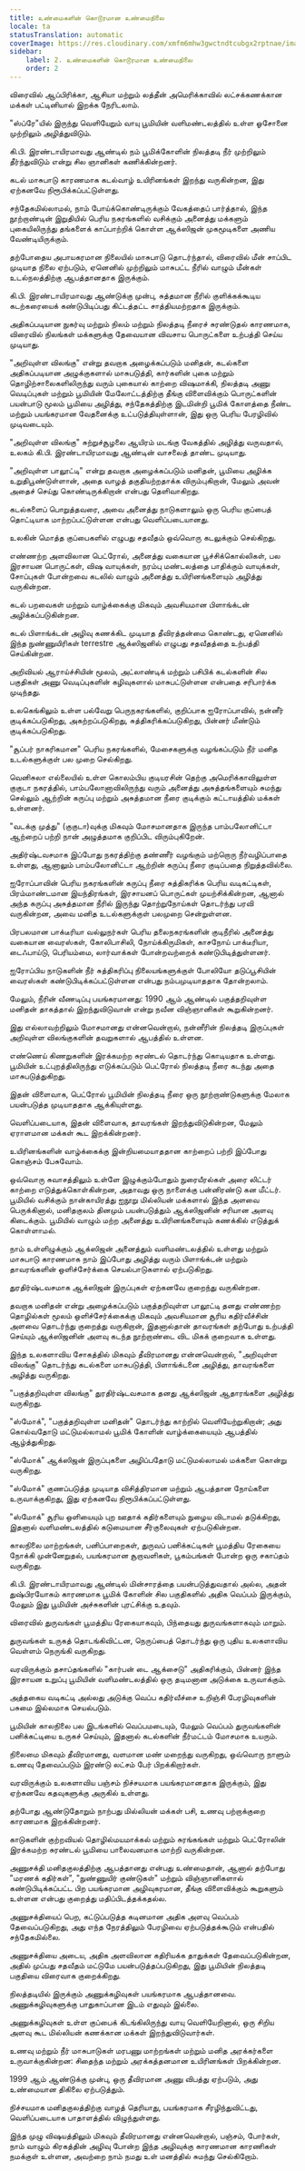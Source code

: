 ```yaml
---
title: உண்மைகளின் கொடூரமான உண்மைநிலை
locale: ta
statusTranslation: automatic
coverImage: https://res.cloudinary.com/xmfm6mhw3gwctndtcubgx2rptnae/image/upload/v1741354419/small_cover_la_gran_rebelion_28716e29d2.webp
sidebar:
    label: 2. உண்மைகளின் கொடூரமான உண்மைநிலை
    order: 2
---
```

விரைவில் ஆப்பிரிக்கா, ஆசியா மற்றும் லத்தீன் அமெரிக்காவில் லட்சக்கணக்கான மக்கள் பட்டினியால் இறக்க நேரிடலாம்.

"ஸ்ப்ரே"யில் இருந்து வெளியேறும் வாயு பூமியின் வளிமண்டலத்தில் உள்ள ஓசோனை முற்றிலும் அழித்துவிடும்.

கி.பி. இரண்டாயிரமாவது ஆண்டில் நம் பூமிக்கோளின் நிலத்தடி நீர் முற்றிலும் தீர்ந்துவிடும் என்று சில ஞானிகள் கணிக்கின்றனர்.

கடல் மாசுபாடு காரணமாக கடல்வாழ் உயிரினங்கள் இறந்து வருகின்றன, இது ஏற்கனவே நிரூபிக்கப்பட்டுள்ளது.

சந்தேகமில்லாமல், நாம் போய்க்கொண்டிருக்கும் வேகத்தைப் பார்த்தால், இந்த நூற்றாண்டின் இறுதியில் பெரிய நகரங்களில் வசிக்கும் அனைத்து மக்களும் புகையிலிருந்து தங்களைக் காப்பாற்றிக் கொள்ள ஆக்ஸிஜன் முகமூடிகளை அணிய வேண்டியிருக்கும்.

தற்போதைய அபாயகரமான நிலையில் மாசுபாடு தொடர்ந்தால், விரைவில் மீன் சாப்பிட முடியாத நிலை ஏற்படும், ஏனெனில் முற்றிலும் மாசுபட்ட நீரில் வாழும் மீன்கள் உடல்நலத்திற்கு ஆபத்தானதாக இருக்கும்.

கி.பி. இரண்டாயிரமாவது ஆண்டுக்கு முன்பு, சுத்தமான நீரில் குளிக்கக்கூடிய கடற்கரையைக் கண்டுபிடிப்பது கிட்டத்தட்ட சாத்தியமற்றதாக இருக்கும்.

அதிகப்படியான நுகர்வு மற்றும் நிலம் மற்றும் நிலத்தடி நீரைச் சுரண்டுதல் காரணமாக, விரைவில் நிலங்கள் மக்களுக்கு தேவையான விவசாய பொருட்களை உற்பத்தி செய்ய முடியாது.

"அறிவுள்ள விலங்கு" என்று தவறாக அழைக்கப்படும் மனிதன், கடல்களை அதிகப்படியான அழுக்குகளால் மாசுபடுத்தி, கார்களின் புகை மற்றும் தொழிற்சாலைகளிலிருந்து வரும் புகையால் காற்றை விஷமாக்கி, நிலத்தடி அணு வெடிப்புகள் மற்றும் பூமியின் மேலோட்டத்திற்கு தீங்கு விளைவிக்கும் பொருட்களின் பயன்பாடு மூலம் பூமியை அழித்து, சந்தேகத்திற்கு இடமின்றி பூமிக் கோளத்தை நீண்ட மற்றும் பயங்கரமான வேதனைக்கு உட்படுத்தியுள்ளான், இது ஒரு பெரிய பேரழிவில் முடிவடையும்.

"அறிவுள்ள விலங்கு" சுற்றுச்சூழலை ஆயிரம் மடங்கு வேகத்தில் அழித்து வருவதால், உலகம் கி.பி. இரண்டாயிரமாவது ஆண்டின் வாசலைத் தாண்ட முடியாது.

"அறிவுள்ள பாலூட்டி" என்று தவறாக அழைக்கப்படும் மனிதன், பூமியை அழிக்க உறுதிபூண்டுள்ளான், அதை வாழத் தகுதியற்றதாக்க விரும்புகிறான், மேலும் அவன் அதைச் செய்து கொண்டிருக்கிறான் என்பது தெளிவாகிறது.

கடல்களைப் பொறுத்தவரை, அவை அனைத்து நாடுகளாலும் ஒரு பெரிய குப்பைத் தொட்டியாக மாற்றப்பட்டுள்ளன என்பது வெளிப்படையானது.

உலகின் மொத்த குப்பைகளில் எழுபது சதவீதம் ஒவ்வொரு கடலுக்கும் செல்கிறது.

எண்ணற்ற அளவிலான பெட்ரோல், அனைத்து வகையான பூச்சிக்கொல்லிகள், பல இரசாயன பொருட்கள், விஷ வாயுக்கள், நரம்பு மண்டலத்தை பாதிக்கும் வாயுக்கள், சோப்புகள் போன்றவை கடலில் வாழும் அனைத்து உயிரினங்களையும் அழித்து வருகின்றன.

கடல் பறவைகள் மற்றும் வாழ்க்கைக்கு மிகவும் அவசியமான பிளாங்க்டன் அழிக்கப்படுகின்றன.

கடல் பிளாங்க்டன் அழிவு கணக்கிட முடியாத தீவிரத்தன்மை கொண்டது, ஏனெனில் இந்த நுண்ணுயிரிகள் terrestre ஆக்ஸிஜனில் எழுபது சதவீதத்தை உற்பத்தி செய்கின்றன.

அறிவியல் ஆராய்ச்சியின் மூலம், அட்லாண்டிக் மற்றும் பசிபிக் கடல்களின் சில பகுதிகள் அணு வெடிப்புகளின் கழிவுகளால் மாசுபட்டுள்ளன என்பதை சரிபார்க்க முடிந்தது.

உலகெங்கிலும் உள்ள பல்வேறு பெருநகரங்களில், குறிப்பாக ஐரோப்பாவில், நன்னீர் குடிக்கப்படுகிறது, அகற்றப்படுகிறது, சுத்திகரிக்கப்படுகிறது, பின்னர் மீண்டும் குடிக்கப்படுகிறது.

"சூப்பர் நாகரிகமான" பெரிய நகரங்களில், மேசைகளுக்கு வழங்கப்படும் நீர் மனித உடல்களுக்குள் பல முறை செல்கிறது.

வெனிசுலா எல்லையில் உள்ள கொலம்பிய குடியரசின் தெற்கு அமெரிக்காவிலுள்ள குகுடா நகரத்தில், பாம்பலோனாவிலிருந்து வரும் அனைத்து அசுத்தங்களையும் சுமந்து செல்லும் ஆற்றின் கருப்பு மற்றும் அசுத்தமான நீரை குடிக்கும் கட்டாயத்தில் மக்கள் உள்ளனர்.

"வடக்கு முத்து" (குகுடா)வுக்கு மிகவும் மோசமானதாக இருந்த பாம்பலோனிட்டா ஆற்றைப் பற்றி நான் அழுத்தமாக குறிப்பிட விரும்புகிறேன்.

அதிர்ஷ்டவசமாக இப்போது நகரத்திற்கு தண்ணீர் வழங்கும் மற்றொரு நீர்வழிப்பாதை உள்ளது, ஆனாலும் பாம்பலோனிட்டா ஆற்றின் கருப்பு நீரை குடிப்பதை நிறுத்தவில்லை.

ஐரோப்பாவின் பெரிய நகரங்களின் கருப்பு நீரை சுத்திகரிக்க பெரிய வடிகட்டிகள், பிரம்மாண்டமான இயந்திரங்கள், இரசாயனப் பொருட்கள் முயற்சிக்கின்றன, ஆனால் அந்த கருப்பு அசுத்தமான நீரில் இருந்து தொற்றுநோய்கள் தொடர்ந்து பரவி வருகின்றன, அவை மனித உடல்களுக்குள் பலமுறை சென்றுள்ளன.

பிரபலமான பாக்டீரியா வல்லுநர்கள் பெரிய தலைநகரங்களின் குடிநீரில் அனைத்து வகையான வைரஸ்கள், கோலிபாசிலி, நோய்க்கிருமிகள், காசநோய் பாக்டீரியா, டைஃபாய்டு, பெரியம்மை, லார்வாக்கள் போன்றவற்றைக் கண்டுபிடித்துள்ளனர்.

ஐரோப்பிய நாடுகளின் நீர் சுத்திகரிப்பு நிலையங்களுக்குள் போலியோ தடுப்பூசியின் வைரஸ்கள் கண்டுபிடிக்கப்பட்டுள்ளன என்பது நம்பமுடியாததாக தோன்றலாம்.

மேலும், நீரின் வீணடிப்பு பயங்கரமானது: 1990 ஆம் ஆண்டில் பகுத்தறிவுள்ள மனிதன் தாகத்தால் இறந்துவிடுவான் என்று நவீன விஞ்ஞானிகள் கூறுகின்றனர்.

இது எல்லாவற்றிலும் மோசமானது என்னவென்றால், நன்னீரின் நிலத்தடி இருப்புகள் அறிவுள்ள விலங்குகளின் தவறுகளால் ஆபத்தில் உள்ளன.

எண்ணெய் கிணறுகளின் இரக்கமற்ற சுரண்டல் தொடர்ந்து கொடியதாக உள்ளது. பூமியின் உட்புறத்திலிருந்து எடுக்கப்படும் பெட்ரோல் நிலத்தடி நீரை கடந்து அதை மாசுபடுத்துகிறது.

இதன் விளைவாக, பெட்ரோல் பூமியின் நிலத்தடி நீரை ஒரு நூற்றாண்டுகளுக்கு மேலாக பயன்படுத்த முடியாததாக ஆக்கியுள்ளது.

வெளிப்படையாக, இதன் விளைவாக, தாவரங்கள் இறந்துவிடுகின்றன, மேலும் ஏராளமான மக்கள் கூட இறக்கின்றனர்.

உயிரினங்களின் வாழ்க்கைக்கு இன்றியமையாததான காற்றைப் பற்றி இப்போது கொஞ்சம் பேசுவோம்.

ஒவ்வொரு சுவாசத்திலும் உள்ளே இழுக்கும்போதும் நுரையீரல்கள் அரை லிட்டர் காற்றை எடுத்துக்கொள்கின்றன, அதாவது ஒரு நாளைக்கு பன்னிரண்டு கன மீட்டர். பூமியில் வசிக்கும் நான்காயிரத்து ஐநூறு மில்லியன் மக்களால் இந்த அளவை பெருக்கினால், மனிதகுலம் தினமும் பயன்படுத்தும் ஆக்ஸிஜனின் சரியான அளவு கிடைக்கும். பூமியில் வாழும் மற்ற அனைத்து உயிரினங்களையும் கணக்கில் எடுத்துக் கொள்ளாமல்.

நாம் உள்ளிழுக்கும் ஆக்ஸிஜன் அனைத்தும் வளிமண்டலத்தில் உள்ளது மற்றும் மாசுபாடு காரணமாக நாம் இப்போது அழித்து வரும் பிளாங்க்டன் மற்றும் தாவரங்களின் ஒளிச்சேர்க்கை செயல்பாடுகளால் ஏற்படுகிறது.

துரதிர்ஷ்டவசமாக ஆக்ஸிஜன் இருப்புகள் ஏற்கனவே குறைந்து வருகின்றன.

தவறாக மனிதன் என்று அழைக்கப்படும் பகுத்தறிவுள்ள பாலூட்டி தனது எண்ணற்ற தொழில்கள் மூலம் ஒளிச்சேர்க்கைக்கு மிகவும் அவசியமான சூரிய கதிர்வீச்சின் அளவை தொடர்ந்து குறைத்து வருகிறான், இதனால்தான் தாவரங்கள் தற்போது உற்பத்தி செய்யும் ஆக்ஸிஜனின் அளவு கடந்த நூற்றாண்டை விட மிகக் குறைவாக உள்ளது.

இந்த உலகளாவிய சோகத்தில் மிகவும் தீவிரமானது என்னவென்றால், "அறிவுள்ள விலங்கு" தொடர்ந்து கடல்களை மாசுபடுத்தி, பிளாங்க்டனை அழித்து, தாவரங்களை அழித்து வருகிறது.

"பகுத்தறிவுள்ள விலங்கு" துரதிர்ஷ்டவசமாக தனது ஆக்ஸிஜன் ஆதாரங்களை அழித்து வருகிறது.

"ஸ்மோக்", "பகுத்தறிவுள்ள மனிதன்" தொடர்ந்து காற்றில் வெளியேற்றுகிறான்; அது கொல்வதோடு மட்டுமல்லாமல் பூமிக் கோளின் வாழ்க்கையையும் ஆபத்தில் ஆழ்த்துகிறது.

"ஸ்மோக்" ஆக்ஸிஜன் இருப்புகளை அழிப்பதோடு மட்டுமல்லாமல் மக்களை கொன்று வருகிறது.

"ஸ்மோக்" குணப்படுத்த முடியாத விசித்திரமான மற்றும் ஆபத்தான நோய்களை உருவாக்குகிறது, இது ஏற்கனவே நிரூபிக்கப்பட்டுள்ளது.

"ஸ்மோக்" சூரிய ஒளியையும் புற ஊதாக் கதிர்களையும் நுழைய விடாமல் தடுக்கிறது, இதனால் வளிமண்டலத்தில் கடுமையான சீர்குலைவுகள் ஏற்படுகின்றன.

காலநிலை மாற்றங்கள், பனிப்பாறைகள், துருவப் பனிக்கட்டிகள் பூமத்திய ரேகையை நோக்கி முன்னேறுதல், பயங்கரமான சூறாவளிகள், பூகம்பங்கள் போன்ற ஒரு சகாப்தம் வருகிறது.

கி.பி. இரண்டாயிரமாவது ஆண்டில் மின்சாரத்தை பயன்படுத்துவதால் அல்ல, அதன் துஷ்பிரயோகம் காரணமாக பூமிக் கோளின் சில பகுதிகளில் அதிக வெப்பம் இருக்கும், மேலும் இது பூமியின் அச்சுகளின் புரட்சிக்கு உதவும்.

விரைவில் துருவங்கள் பூமத்திய ரேகையாகவும், பிந்தையது துருவங்களாகவும் மாறும்.

துருவங்கள் உருகத் தொடங்கிவிட்டன, நெருப்பைத் தொடர்ந்து ஒரு புதிய உலகளாவிய வெள்ளம் நெருங்கி வருகிறது.

வரவிருக்கும் தசாப்தங்களில் "கார்பன் டை ஆக்சைடு" அதிகரிக்கும், பின்னர் இந்த இரசாயன உறுப்பு பூமியின் வளிமண்டலத்தில் ஒரு தடிமனான அடுக்கை உருவாக்கும்.

அத்தகைய வடிகட்டி அல்லது அடுக்கு வெப்ப கதிர்வீச்சை உறிஞ்சி பேரழிவுகளின் பசுமை இல்லமாக செயல்படும்.

பூமியின் காலநிலை பல இடங்களில் வெப்பமடையும், மேலும் வெப்பம் துருவங்களின் பனிக்கட்டியை உருகச் செய்யும், இதனால் கடல்களின் நீர்மட்டம் மோசமாக உயரும்.

நிலைமை மிகவும் தீவிரமானது, வளமான மண் மறைந்து வருகிறது, ஒவ்வொரு நாளும் உணவு தேவைப்படும் இரண்டு லட்சம் பேர் பிறக்கிறார்கள்.

வரவிருக்கும் உலகளாவிய பஞ்சம் நிச்சயமாக பயங்கரமானதாக இருக்கும், இது ஏற்கனவே கதவுகளுக்கு அருகில் உள்ளது.

தற்போது ஆண்டுதோறும் நாற்பது மில்லியன் மக்கள் பசி, உணவு பற்றாக்குறை காரணமாக இறக்கின்றனர்.

காடுகளின் குற்றவியல் தொழில்மயமாக்கல் மற்றும் சுரங்கங்கள் மற்றும் பெட்ரோலின் இரக்கமற்ற சுரண்டல் பூமியை பாலைவனமாக மாற்றி வருகின்றன.

அணுசக்தி மனிதகுலத்திற்கு ஆபத்தானது என்பது உண்மைதான், ஆனால் தற்போது "மரணக் கதிர்கள்", "நுண்ணுயிர் குண்டுகள்" மற்றும் விஞ்ஞானிகளால் கண்டுபிடிக்கப்பட்ட பிற பயங்கரமான அழிவுகரமான, தீங்கு விளைவிக்கும் கூறுகளும் உள்ளன என்பது குறைத்து மதிப்பிடத்தக்கதல்ல.

அணுசக்தியைப் பெற, கட்டுப்படுத்த கடினமான அதிக அளவு வெப்பம் தேவைப்படுகிறது, அது எந்த நேரத்திலும் பேரழிவை ஏற்படுத்தக்கூடும் என்பதில் சந்தேகமில்லை.

அணுசக்தியை அடைய, அதிக அளவிலான கதிரியக்க தாதுக்கள் தேவைப்படுகின்றன, அதில் முப்பது சதவீதம் மட்டுமே பயன்படுத்தப்படுகிறது, இது பூமியின் நிலத்தடி பகுதியை விரைவாக குறைக்கிறது.

நிலத்தடியில் இருக்கும் அணுக்கழிவுகள் பயங்கரமாக ஆபத்தானவை. அணுக்கழிவுகளுக்கு பாதுகாப்பான இடம் எதுவும் இல்லை.

அணுக்கழிவுகள் உள்ள குப்பைக் கிடங்கிலிருந்து வாயு வெளியேறினால், ஒரு சிறிய அளவு கூட மில்லியன் கணக்கான மக்கள் இறந்துவிடுவார்கள்.

உணவு மற்றும் நீர் மாசுபாடுகள் மரபணு மாற்றங்கள் மற்றும் மனித அரக்கர்களை உருவாக்குகின்றன: சிதைந்த மற்றும் அரக்கத்தனமான உயிரினங்கள் பிறக்கின்றன.

1999 ஆம் ஆண்டுக்கு முன்பு, ஒரு தீவிரமான அணு விபத்து ஏற்படும், அது உண்மையான திகிலை ஏற்படுத்தும்.

நிச்சயமாக மனிதகுலத்திற்கு வாழத் தெரியாது, பயங்கரமாக சீரழிந்துவிட்டது, வெளிப்படையாக பாதாளத்தில் விழுந்துள்ளது.

இந்த முழு விஷயத்திலும் மிகவும் தீவிரமானது என்னவென்றால், பஞ்சம், போர்கள், நாம் வாழும் கிரகத்தின் அழிவு போன்ற இந்த அழிவுக்கு காரணமான காரணிகள் நமக்குள் உள்ளன, அவற்றை நாம் நமது உள் மனத்தில் சுமந்து செல்கிறோம்.

